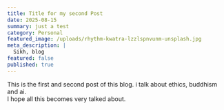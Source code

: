 ```yaml
---
title: Title for my second Post
date: 2025-08-15
summary: just a test
category: Personal
featured_image: /uploads/rhythm-kwatra-lzzlspnvunm-unsplash.jpg
meta_description: |
  Sikh, blog
featured: false
published: true
---
```

This is the first and second post of this blog. i talk about ethics, buddhism and ai.\
 I hope all this becomes very talked about.
